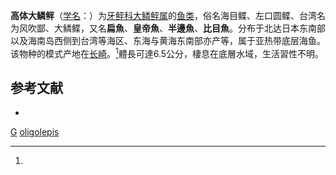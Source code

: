 {{Speciesbox
| taxon = Tarphops oligolepis
| binomial_authority = (Bleeker, 1858)<ref name='id8637'>{{cite web| url =http://www.bioinfo.cn/db05/BjdwSpecies.php?action=view&id=8637| title =高体大鳞鲆| work =《中国动物物种编目数据库》| publisher =中国科学院微生物研究所| author =中国科学院动物研究所| accessdate =2009-04-16| deadurl =yes| archiveurl =https://web.archive.org/web/20160305092014/http://www.bioinfo.cn/db05/BjdwSpecies.php?action=view&id=8637| archivedate =2016-03-05}}</ref>
| synonyms = *''Rhombus oligolepis,Bleeker, 1858''
*''Pseudorhombus oligolepis,Bleeker, 1858''
}}

'''高体大鳞鲆'''（[[学名|学名]]：{{lang|la|''Tarphops oligolepis''}}）为[[牙鲆科|牙鲆科]][[大鳞鲆属|大鳞鲆属]]的[[鱼类|鱼类]]，俗名海目鲽、左口圆鲽、台湾名为风吹鄙、大鳞鲽，又名'''扁魚'''、'''皇帝魚'''、'''半邊魚'''、'''比目魚'''。分布于北达日本东南部以及海南岛西侧到台湾等海区、东海与黄海东南部亦产等，属于亚热带底层海鱼。该物种的模式产地在[[长崎|长崎]]。<ref name='id8637'/>體長可達6.5公分，棲息在底層水域，生活習性不明。

== 参考文献 ==
{{reflist}}
* {{TaiBNET| zh=高體大鱗鮃 | id=382754 | binomial=Tarphops oligolepis | authority=Bleeker, 1858-59 | var= | accessdate=2013-01-24}}

{{taxonbar}}
[[Category:_1858年描述的鱼类|G]]
[[Category:大鳞鲆属|oligolepis]]


{{Pleuronectiformes-stub}}